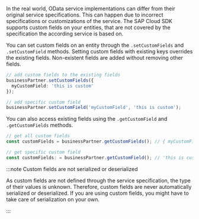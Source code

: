 In the real world, OData service implementations can differ from their original service specifications.
This can happen due to incorrect specifications or customizations of the service.
The SAP Cloud SDK supports custom fields on your entities, that are not covered by the specification the according service is based on.

You can set custom fields on an entity through the `.setCustomFields` and `.setCustomField` methods.
Setting custom fields with existing keys overrides the existing fields.
Non-existent fields are added without removing other fields.

```ts
// add custom fields to the existing fields
businessPartner.setCustomFields({
  myCustomField: 'this is custom'
});

// add specific custom field
businessPartner.setCustomField('myCustomField', 'this is custom');
```

You can also access existing fields using the `.getCustomField` and `.getCustomFields` methods.

```ts
// get all custom fields
const customFields = businessPartner.getCustomFields(); // { myCustomField: 'this is custom' }

// get specific custom field
const customFields: = businessPartner.getCustomField(); // 'this is custom'
```

:::note Custom fields are not serialized or deserialized

As custom fields are not defined through the service specification, the type of their values is unknown.
Therefore, custom fields are never automatically serialized or deserialized.
If you are using custom fields, you might have to take care of serialization on your own.

:::
